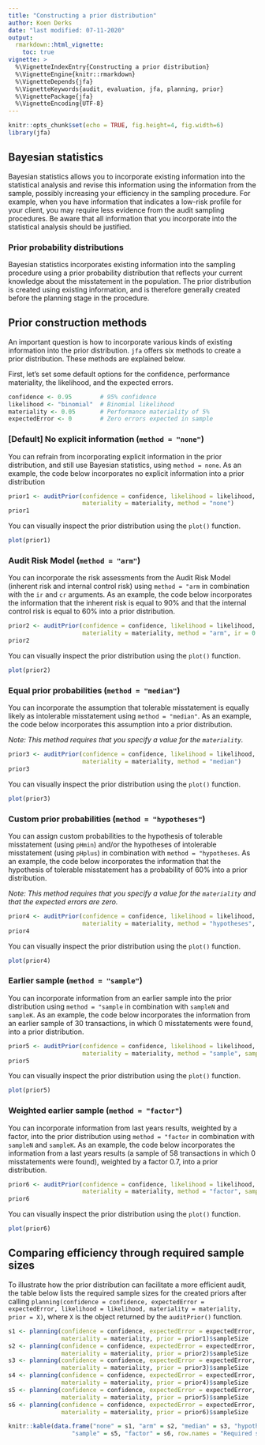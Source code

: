 ---
title: "Constructing a prior distribution"
author: Koen Derks
date: "last modified: 07-11-2020"
output: 
  rmarkdown::html_vignette:
    toc: true
vignette: >
  %\VignetteIndexEntry{Constructing a prior distribution}
  %\VignetteEngine{knitr::rmarkdown}
  %\VignetteDepends{jfa}
  %\VignetteKeywords{audit, evaluation, jfa, planning, prior}
  %\VignettePackage{jfa}
  %\VignetteEncoding{UTF-8}
---

```{r setup, include=FALSE}
knitr::opts_chunk$set(echo = TRUE, fig.height=4, fig.width=6)
library(jfa)
```

## Bayesian statistics

Bayesian statistics allows you to incorporate existing information into the statistical analysis and revise this information using the information from the sample, possibly increasing your efficiency in the sampling procedure. For example, when you have information that indicates a low-risk profile for your client, you may require less evidence from the audit sampling procedures. Be aware that all information that you incorporate into the statistical analysis should be justified.

### Prior probability distributions

Bayesian statistics incorporates existing information into the sampling procedure using a prior probability distribution that reflects your current knowledge about the misstatement in the population. The prior distribution is created using existing information, and is therefore generally created before the planning stage in the procedure. 

## Prior construction methods

An important question is how to incorporate various kinds of existing information into the prior distribution. `jfa` offers six methods to create a prior distribution. These methods are explained below. 

First, let's set some default options for the confidence, performance materiality, the likelihood, and the expected errors.

```{r}
confidence <- 0.95        # 95% confidence
likelihood <- "binomial"  # Binomial likelihood
materiality <- 0.05       # Performance materiality of 5%
expectedError <- 0        # Zero errors expected in sample
```


### [Default] No explicit information (`method = "none"`)

You can refrain from incorporating explicit information in the prior distribution, and still use Bayesian statistics, using `method = none`. As an example, the code below incorporates no explicit information into a prior distribution

```{r}
prior1 <- auditPrior(confidence = confidence, likelihood = likelihood, expectedError = expectedError,
                     materiality = materiality, method = "none")
prior1
```

You can visually inspect the prior distribution using the `plot()` function.

```{r}
plot(prior1)
```

### Audit Risk Model (`method = "arm"`)

You can incorporate the risk assessments from the Audit Risk Model (inherent risk and internal control risk) using `method = "arm` in combination with the `ir` and `cr` arguments. As an example, the code below incorporates the information that the inherent risk is equal to 90% and that the internal control risk is equal to 60% into a prior distribution. 

```{r}
prior2 <- auditPrior(confidence = confidence, likelihood = likelihood, expectedError = expectedError,
                     materiality = materiality, method = "arm", ir = 0.9, cr = 0.6)
prior2
```

You can visually inspect the prior distribution using the `plot()` function.

```{r}
plot(prior2)
```

### Equal prior probabilities (`method = "median"`)

You can incorporate the assumption that tolerable misstatement is equally likely as intolerable misstatement using `method = "median"`. As an example, the code below incorporates this assumption into a prior distribution.

*Note: This method requires that you specify a value for the `materiality`.*

```{r}
prior3 <- auditPrior(confidence = confidence, likelihood = likelihood, expectedError = expectedError,
                     materiality = materiality, method = "median")
prior3
```

You can visually inspect the prior distribution using the `plot()` function.

```{r}
plot(prior3)
```

### Custom prior probabilities (`method = "hypotheses"`)

You can assign custom probabilities to the hypothesis of tolerable misstatement (using `pHmin`) and/or the hypotheses of intolerable misstatement (using `pHplus`) in combination with `method = "hypotheses`. As an example, the code below incorporates the information that the hypothesis of tolerable misstatement has a probability of 60% into a prior distribution.

*Note: This method requires that you specify a value for the `materiality` and that the expected errors are zero.*

```{r}
prior4 <- auditPrior(confidence = confidence, likelihood = likelihood, expectedError = expectedError,
                     materiality = materiality, method = "hypotheses", pHmin = 0.6)
prior4
```

You can visually inspect the prior distribution using the `plot()` function.

```{r}
plot(prior4)
```

### Earlier sample (`method = "sample"`)

You can incorporate information from an earlier sample into the prior distribution using `method = "sample` in combination with `sampleN` and `sampleK`. As an example, the code below incorporates the information from an earlier sample of 30 transactions, in which 0 misstatements were found, into a prior distribution.

```{r}
prior5 <- auditPrior(confidence = confidence, likelihood = likelihood, expectedError = expectedError,
                     materiality = materiality, method = "sample", sampleN = 30, sampleK = 0)
prior5
```

You can visually inspect the prior distribution using the `plot()` function.

```{r}
plot(prior5)
```

### Weighted earlier sample (`method = "factor"`)

You can incorporate information from last years results, weighted by a factor, into the prior distribution using `method = "factor` in combination with `sampleN` and `sampleK`. As an example, the code below incorporates the information from a last years results (a sample of 58 transactions in which 0 misstatements were found), weighted by a factor 0.7, into a prior distribution.

```{r}
prior6 <- auditPrior(confidence = confidence, likelihood = likelihood, expectedError = expectedError,
                     materiality = materiality, method = "factor", sampleN = 58, sampleK = 0, factor = 0.7)
prior6
```

You can visually inspect the prior distribution using the `plot()` function.

```{r}
plot(prior6)
```

## Comparing efficiency through required sample sizes

To illustrate how the prior distribution can facilitate a more efficient audit, the table below lists the required sample sizes for the created priors after calling `planning(confidence = confidence, expectedError = expectedError, likelihood = likelihood, materiality = materiality, prior = X)`, where `X` is the object returned by the `auditPrior()` function.

```{r, collapse = TRUE, echo = FALSE}
s1 <- planning(confidence = confidence, expectedError = expectedError, likelihood = likelihood, 
               materiality = materiality, prior = prior1)$sampleSize
s2 <- planning(confidence = confidence, expectedError = expectedError, likelihood = likelihood, 
               materiality = materiality, prior = prior2)$sampleSize
s3 <- planning(confidence = confidence, expectedError = expectedError, likelihood = likelihood, 
               materiality = materiality, prior = prior3)$sampleSize
s4 <- planning(confidence = confidence, expectedError = expectedError, likelihood = likelihood, 
               materiality = materiality, prior = prior4)$sampleSize
s5 <- planning(confidence = confidence, expectedError = expectedError, likelihood = likelihood, 
               materiality = materiality, prior = prior5)$sampleSize
s6 <- planning(confidence = confidence, expectedError = expectedError, likelihood = likelihood, 
               materiality = materiality, prior = prior6)$sampleSize

knitr::kable(data.frame("none" = s1, "arm" = s2, "median" = s3, "hypotheses" = s4, 
                  "sample" = s5, "factor" = s6, row.names = "Required sample size"))
```

